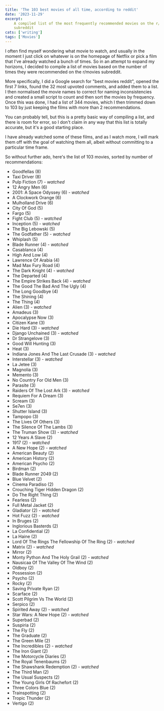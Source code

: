 ```yaml
---
title: 'The 103 best movies of all time, according to reddit'
date: '2023-11-29'
excerpt:
    A compiled list of the most frequently recommended movies on the r/movies
    subreddit
cats: ['writing']
tags: ['Movies']
---
```


I often find myself wondering what movie to watch, and usually in the moment I
just click on whatever is on the homepage of Netflix or pick a film that I've
already watched a bunch of times. So in an attempt to expand my horizons, I
decided to compile a list of movies based on the number of times they were
recommended on the r/movies subreddit.

More specifically, I did a Google search for "best movies reddit", opened the
first 7 links, found the 32 most upvoted comments, and added them to a list. I
then normalised the movie names to correct for naming inconsistencies and
created a small script to count and then sort the movies by frequency. Once this
was done, I had a list of 344 movies, which I then trimmed down to 103 by just
keeping the films with more than 2 recommendations.

You can probably tell, but this is a pretty basic way of compiling a list, and
there is room for error, so I don't claim in any way that this list is totally
accurate, but it's a good starting place.

I have already watched some of these films, and as I watch more, I will mark
them off with the goal of watching them all, albeit without committing to a
particular time frame.

So without further ado, here's the list of 103 movies, sorted by number of
recommendations:

-   Goodfellas (8)
-   Taxi Driver (8)
-   Pulp Fiction (7) - _watched_
-   12 Angry Men (6)
-   2001: A Space Odyssey (6) - _watched_
-   A Clockwork Orange (6)
-   Mulholland Drive (6)
-   City Of God (5)
-   Fargo (5)
-   Fight Club (5) - _watched_
-   Inception (5) - _watched_
-   The Big Lebowski (5)
-   The Godfather (5) - _watched_
-   Whiplash (5)
-   Blade Runner (4) - _watched_
-   Casablanca (4)
-   High And Low (4)
-   Lawrence Of Arabia (4)
-   Mad Max Fury Road (4)
-   The Dark Knight (4) - _watched_
-   The Departed (4)
-   The Empire Strikes Back (4) - _watched_
-   The Good The Bad And The Ugly (4)
-   The Long Goodbye (4)
-   The Shining (4)
-   The Thing (4)
-   Alien (3) - _watched_
-   Amadeus (3)
-   Apocalypse Now (3)
-   Citizen Kane (3)
-   Die Hard (3) - _watched_
-   Django Unchained (3) - _watched_
-   Dr Strangelove (3)
-   Good Will Hunting (3)
-   Heat (3)
-   Indiana Jones And The Last Crusade (3) - _watched_
-   Interstellar (3) - _watched_
-   La Jetee (3)
-   Magnolia (3)
-   Memento (3)
-   No Country For Old Men (3)
-   Parasite (3)
-   Raiders Of The Lost Ark (3) - _watched_
-   Requiem For A Dream (3)
-   Scream (3)
-   Se7en (3)
-   Shutter Island (3)
-   Tampopo (3)
-   The Lives Of Others (3)
-   The Silence Of The Lambs (3)
-   The Truman Show (3) - _watched_
-   12 Years A Slave (2)
-   1917 (2) - _watched_
-   A New Hope (2) - _watched_
-   American Beauty (2)
-   American History (2)
-   American Psycho (2)
-   Birdman (2)
-   Blade Runner 2049 (2)
-   Blue Velvet (2)
-   Cinema Paradiso (2)
-   Crouching Tiger Hidden Dragon (2)
-   Do The Right Thing (2)
-   Fearless (2)
-   Full Metal Jacket (2)
-   Gladiator (2) - _watched_
-   Hot Fuzz (2) - _watched_
-   In Bruges (2)
-   Inglorious Basterds (2)
-   La Confidential (2)
-   La Haine (2)
-   Lord Of The Rings The Fellowship Of The Ring (2) - _watched_
-   Matrix (2) - _watched_
-   Mirror (2)
-   Monty Python And The Holy Grail (2) - _watched_
-   Nausicaa Of The Valley Of The Wind (2)
-   Oldboy (2)
-   Possession (2)
-   Psycho (2)
-   Rocky (2)
-   Saving Private Ryan (2)
-   Scarface (2)
-   Scott Pilgrim Vs The World (2)
-   Serpico (2)
-   Spirited Away (2) - _watched_
-   Star Wars: A New Hope (2) - _watched_
-   Superbad (2)
-   Suspiria (2)
-   The Fly (2)
-   The Graduate (2)
-   The Green Mile (2)
-   The Incredibles (2) - _watched_
-   The Iron Giant (2)
-   The Motorcycle Diaries (2)
-   The Royal Tenenbaums (2)
-   The Shawshank Redemption (2) - _watched_
-   The Third Man (2)
-   The Usual Suspects (2)
-   The Young Girls Of Rachefort (2)
-   Three Colors Blue (2)
-   Trainspotting (2)
-   Tropic Thunder (2)
-   Vertigo (2)
